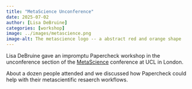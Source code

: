 ```yaml
---
title: "MetaScience Unconference"
date: 2025-07-02
author: [Lisa DeBruine]
categories: [workshop]
image: ../images/metascience.png
image-alt: The metascience logo -- a abstract red and orange shape
---
```


Lisa DeBruine gave an impromptu Papercheck workshop in the unconference section of the [MetaScience](https://metascience.info/) conference at UCL in London.

About a dozen people attended and we discussed how Papercheck could help with their metascientific resaerch workflows.